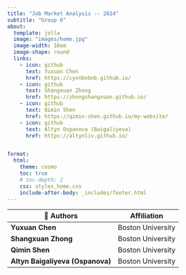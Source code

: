 ```yaml
---
title: "Job Market Analysis -- 2024"
subtitle: "Group 6"
about:
  template: jolla
  image: "images/home.jpg"
  image-width: 16em
  image-shape: round
  links:
    - icon: github
      text: Yuxuan Chen
      href: https://cyxnbnbnb.github.io/
    - icon: github
      text: Shangxuan Zhong
      href: https://zhongshangxuan.github.io/
    - icon: github
      text: Qimin Shen
      href: https://qimin-shen.github.io/my-website/
    - icon: github
      text: Altyn Ospanova (Baigaliyeva)
      href: https://altynliv.github.io/


format:
  html:
    theme: cosmo
    toc: true
    # toc-depth: 2
    css: styles_home.css 
    include-after-body: _includes/footer.html
--- 
```


| 👥 Authors               | Affiliation                       |
|--------------------|------------------------------------|
| **Yuxuan Chen**     | Boston University |
| **Shangxuan Zhong** | Boston University |
| **Qimin Shen**      | Boston University |
| **Altyn Baigaliyeva (Ospanova)** | Boston University |

